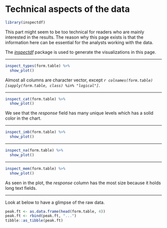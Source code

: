 
# Technical aspects of the data {-}

```r
library(inspectdf)
```

This part might seem to be too technical for readers who are mainly interested
in the results. The reason why this page exists is that the information here can
be essential for the analysts working with the data.

The [*inspectdf*](https://cran.r-project.org/package=inspectdf) package is used
to generate the visualizations in this page.

<hr>

```r
inspect_types(form.table) %>%
  show_plot()
```

Almost all columns are character vector, except 
*`r colnames(form.table)[sapply(form.table, class) %in% "logical"]`*.

<hr>

```r
inspect_cat(form.table) %>%
  show_plot()
```

We see that the *response* field has many unique levels which has a solid color
in the chart.

<hr>

```r
inspect_imb(form.table) %>% 
  show_plot()
```

<hr>

```r
inspect_na(form.table) %>%
  show_plot()
```

<hr>

```r
inspect_mem(form.table) %>%
  show_plot()
```

As seen in the plot, the *response* column has the most size because it holds
long text fields.

<hr>

Look at below to have a glimpse of the raw data.

```r
peak.ft <- as.data.frame(head(form.table, 4))
peak.ft <- rbind(peak.ft, "...")
tibble::as_tibble(peak.ft)
```

